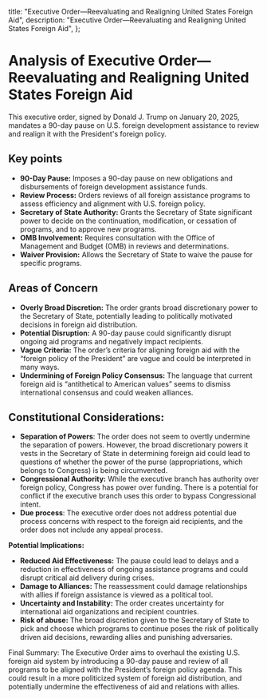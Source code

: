   title:
    "Executive Order—Reevaluating and Realigning United States Foreign Aid",
  description:
    "Executive Order—Reevaluating and Realigning United States Foreign Aid",
};

# Analysis of Executive Order—Reevaluating and Realigning United States Foreign Aid

This executive order, signed by Donald J. Trump on January 20, 2025, mandates a 90-day pause on U.S. foreign development assistance to review and realign it with the President's foreign policy.

## Key points

- **90-Day Pause:** Imposes a 90-day pause on new obligations and disbursements of foreign development assistance funds.
- **Review Process:** Orders reviews of all foreign assistance programs to assess efficiency and alignment with U.S. foreign policy.
- **Secretary of State Authority:** Grants the Secretary of State significant power to decide on the continuation, modification, or cessation of programs, and to approve new programs.
- **OMB Involvement:** Requires consultation with the Office of Management and Budget (OMB) in reviews and determinations.
- **Waiver Provision:** Allows the Secretary of State to waive the pause for specific programs.

## Areas of Concern

- **Overly Broad Discretion:** The order grants broad discretionary power to the Secretary of State, potentially leading to politically motivated decisions in foreign aid distribution.
- **Potential Disruption:** A 90-day pause could significantly disrupt ongoing aid programs and negatively impact recipients.
- **Vague Criteria:** The order’s criteria for aligning foreign aid with the “foreign policy of the President” are vague and could be interpreted in many ways.
- **Undermining of Foreign Policy Consensus:** The language that current foreign aid is “antithetical to American values” seems to dismiss international consensus and could weaken alliances.

## Constitutional Considerations:

- **Separation of Powers**: The order does not seem to overtly undermine the separation of powers. However, the broad discretionary powers it vests in the Secretary of State in determining foreign aid could lead to questions of whether the power of the purse (appropriations, which belongs to Congress) is being circumvented.
- **Congressional Authority:** While the executive branch has authority over foreign policy, Congress has power over funding. There is a potential for conflict if the executive branch uses this order to bypass Congressional intent.
- **Due process**: The executive order does not address potential due process concerns with respect to the foreign aid recipients, and the order does not include any appeal process.

**Potential Implications:**

- **Reduced Aid Effectiveness:** The pause could lead to delays and a reduction in effectiveness of ongoing assistance programs and could disrupt critical aid delivery during crises.
- **Damage to Alliances:** The reassessment could damage relationships with allies if foreign assistance is viewed as a political tool.
- **Uncertainty and Instability:** The order creates uncertainty for international aid organizations and recipient countries.
- **Risk of abuse:** The broad discretion given to the Secretary of State to pick and choose which programs to continue poses the risk of politically driven aid decisions, rewarding allies and punishing adversaries.

Final Summary: The Executive Order aims to overhaul the existing U.S. foreign aid system by introducing a 90-day pause and review of all programs to be aligned with the President’s foreign policy agenda. This could result in a more politicized system of foreign aid distribution, and potentially undermine the effectiveness of aid and relations with allies.

